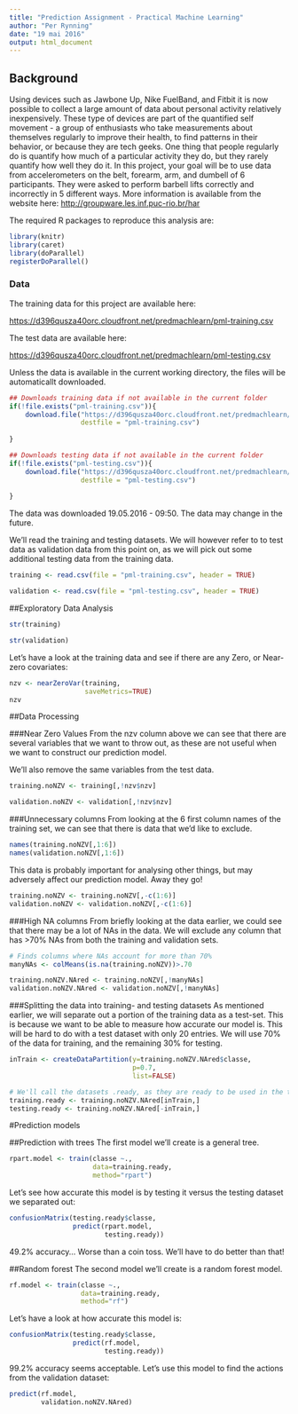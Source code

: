 ```yaml
---
title: "Prediction Assignment - Practical Machine Learning"
author: "Per Rynning"
date: "19 mai 2016"
output: html_document
---
```


## Background

Using devices such as Jawbone Up, Nike FuelBand, and Fitbit it is now possible to collect a large amount of data about personal activity relatively inexpensively. These type of devices are part of the quantified self movement - a group of enthusiasts who take measurements about themselves regularly to improve their health, to find patterns in their behavior, or because they are tech geeks. One thing that people regularly do is quantify how much of a particular activity they do, but they rarely quantify how well they do it. In this project, your goal will be to use data from accelerometers on the belt, forearm, arm, and dumbell of 6 participants. They were asked to perform barbell lifts correctly and incorrectly in 5 different ways. More information is available from the website here: <http://groupware.les.inf.puc-rio.br/har> 

The required R packages to reproduce this analysis are:
```r
library(knitr)
library(caret)
library(doParallel)
registerDoParallel()
```

### Data

The training data for this project are available here:

<https://d396qusza40orc.cloudfront.net/predmachlearn/pml-training.csv>

The test data are available here:

<https://d396qusza40orc.cloudfront.net/predmachlearn/pml-testing.csv>

Unless the data is available in the current working directory, the files will be automaticallt downloaded.

```r

## Downloads training data if not available in the current folder
if(!file.exists("pml-training.csv")){
    download.file("https://d396qusza40orc.cloudfront.net/predmachlearn/pml-training.csv", 
                  destfile = "pml-training.csv")
    
}

## Downloads testing data if not available in the current folder
if(!file.exists("pml-testing.csv")){
    download.file("https://d396qusza40orc.cloudfront.net/predmachlearn/pml-testing.csv", 
                  destfile = "pml-testing.csv")
    
}

```

The data was downloaded 19.05.2016 - 09:50. The data may change in the future.

We'll read the training and testing datasets. We will however refer to to test data as validation data from this point on, as we will pick out some additional testing data from the training data.

``` r

training <- read.csv(file = "pml-training.csv", header = TRUE)

validation <- read.csv(file = "pml-testing.csv", header = TRUE)

```

##Exploratory Data Analysis

``` r

str(training)

str(validation)

```

Let's have a look at the training data and see if there are any Zero, or Near-zero covariates:

``` r

nzv <- nearZeroVar(training, 
                   saveMetrics=TRUE)
nzv

```

##Data Processing

###Near Zero Values
From the nzv column above we can see that there are several variables that we want to throw out, as these are not useful when we want to construct our prediction model.

We'll also remove the same variables from the test data.

``` r
training.noNZV <- training[,!nzv$nzv]

validation.noNZV <- validation[,!nzv$nzv]

```

###Unnecessary columns
From looking at the 6 first column names of the training set, we can see that there is data that we'd like to exclude. 

``` r

names(training.noNZV[,1:6])
names(validation.noNZV[,1:6])

```
This data is probably important for analysing other things, but may adversely affect our prediction model. Away they go!

``` r

training.noNZV <- training.noNZV[,-c(1:6)]
validation.noNZV <- validation.noNZV[,-c(1:6)]

```

###High NA columns
From briefly looking at the data earlier, we could see that there may be a lot of NAs in the data. We will exclude any column that has >70% NAs from both the training and validation sets.

```r
# Finds columns where NAs account for more than 70%
manyNAs <- colMeans(is.na(training.noNZV))>.70

training.noNZV.NAred <- training.noNZV[,!manyNAs]
validation.noNZV.NAred <- validation.noNZV[,!manyNAs]

```

###Splitting the data into training- and testing datasets
As mentioned earlier, we will separate out a portion of the training data as a test-set. This is because we want to be able to measure how accurate our model is. This will be hard to do with a test dataset with only 20 entries. We will use 70% of the data for training, and the remaining 30% for testing.

``` r

inTrain <- createDataPartition(y=training.noNZV.NAred$classe, 
                               p=0.7, 
                               list=FALSE)

# We'll call the datasets .ready, as they are ready to be used in the training process
training.ready <- training.noNZV.NAred[inTrain,]
testing.ready <- training.noNZV.NAred[-inTrain,]

```

#Prediction models

##Prediction with trees
The first model we'll create is a general tree. 

```r

rpart.model <- train(classe ~., 
                     data=training.ready, 
                     method="rpart")

```

Let's see how accurate this model is by testing it versus the testing dataset we separated out:

```r

confusionMatrix(testing.ready$classe, 
                predict(rpart.model,
                        testing.ready))

```

49.2% accuracy... Worse than a coin toss. We'll have to do better than that!

##Random forest
The second model we'll create is a random forest model.

``` r

rf.model <- train(classe ~., 
                  data=training.ready, 
                  method="rf")

```

Let's have a look at how accurate this model is:

```r

confusionMatrix(testing.ready$classe, 
                predict(rf.model,
                        testing.ready))

```

99.2% accuracy seems acceptable. Let's use this model to find the actions from the validation dataset:

```r

predict(rf.model, 
        validation.noNZV.NAred)

```